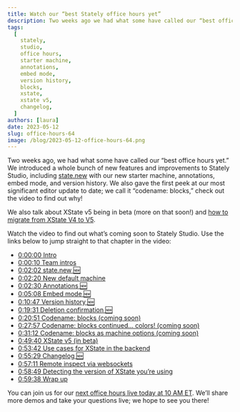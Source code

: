 ```yaml
---
title: Watch our “best Stately office hours yet”
description: Two weeks ago we had what some have called our “best office hours yet.” Watch the video to find out what’s coming soon to Stately Studio.
tags:
  [
    stately,
    studio,
    office hours,
    starter machine,
    annotations,
    embed mode,
    version history,
    blocks,
    xstate,
    xstate v5,
    changelog,
  ]
authors: [laura]
date: 2023-05-12
slug: office-hours-64
image: /blog/2023-05-12-office-hours-64.png
---
```


Two weeks ago, we had what some have called our “best office hours yet.” We introduced a whole bunch of new features and improvements to Stately Studio, including [state.new](https://state.new?source=blog) with our new starter machine, annotations, embed mode, and version history. We also gave the first peek at our most significant editor update to date; we call it “codename: blocks,” check out the video to find out why!

<!--truncate-->

We also talk about XState v5 being in beta (more on that soon!) and [how to migrate from XState V4 to V5](https://stately.ai/docs/migration).

<YouTube id="FY030no59Y4" />

Watch the video to find out what’s coming soon to Stately Studio. Use the links below to jump straight to that chapter in the video:

- [0:00:00 Intro](https://www.youtube.com/watch?v=FY030no59Y4&t=0s)
- [0:00:10 Team intros](https://www.youtube.com/watch?v=FY030no59Y4&t=10s)
- [0:02:02 state.new 🆕](https://www.youtube.com/watch?v=FY030no59Y4&t=122s)
- [0:02:20 New default machine](https://www.youtube.com/watch?v=FY030no59Y4&t=140s)
- [0:02:30 Annotations 🆕](https://www.youtube.com/watch?v=FY030no59Y4&t=150s)
- [0:05:08 Embed mode 🆕](https://www.youtube.com/watch?v=FY030no59Y4&t=308s)
- [0:10:47 Version history 🆕](https://www.youtube.com/watch?v=FY030no59Y4&t=647s)
- [0:19:31 Deletion confirmation 🆕](https://www.youtube.com/watch?v=FY030no59Y4&t=1171s)
- [0:20:51 Codename: blocks (coming soon)](https://www.youtube.com/watch?v=FY030no59Y4&t=1251s)
- [0:27:57 Codename: blocks continued… colors! (coming soon)](https://www.youtube.com/watch?v=FY030no59Y4&t=1677s)
- [0:31:12 Codename: blocks as machine options (coming soon)](https://www.youtube.com/watch?v=FY030no59Y4&t=1872s)
- [0:49:40 XState v5 (in beta)](https://www.youtube.com/watch?v=FY030no59Y4&t=2980s)
- [0:53:42 Use cases for XState in the backend](https://www.youtube.com/watch?v=FY030no59Y4&t=3222s)
- [0:55:29 Changelog 🆕](https://www.youtube.com/watch?v=FY030no59Y4&t=3329s)
- [0:57:11 Remote inspect via websockets](https://www.youtube.com/watch?v=FY030no59Y4&t=3431s)
- [0:58:49 Detecting the version of XState you’re using](https://www.youtube.com/watch?v=FY030no59Y4&t=3529s)
- [0:59:38 Wrap up](https://www.youtube.com/watch?v=FY030no59Y4&t=3578s)

You can join us for our [next office hours live today at 10 AM ET](https://www.youtube.com/watch?v=fPrZ19EKlJU). We’ll share more demos and take your questions live; we hope to see you there!
